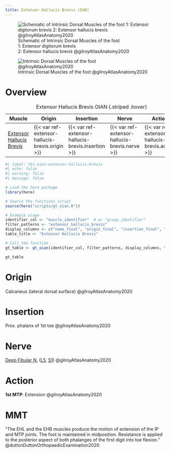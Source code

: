 ```yaml
---
title: Extensor Hallucis Brevis (EHB)
---
```


:::{layout-ncol="2"}
![Schematic of Intrinsic Dorsal Muscles of the foot </br> 1: Extensor digitorum brevis </br> 2: Extensor hallucis brevis @gilroyAtlasAnatomy2020](/The Archive/Anatomy/Skeletal Muscles/Lower limb muscles/Ankle and Foot/Intrinsic Dorsal Foot Muscles/images/gilroyatlas fig33.19a schematic of intrinsic dorsal foot muscles.png)

![Intrinsic Dorsal Muscles of the foot @gilroyAtlasAnatomy2020](/The Archive/Anatomy/Skeletal Muscles/Lower limb muscles/Ankle and Foot/Intrinsic Dorsal Foot Muscles/images/gilroyatlas fig33.19b intrinsic dorsal foot muscles.png)
:::

# Overview

| Muscle  | Origin | Insertion | Nerve | Action |
|------|--------|-------|----------|--------|
| [Extensor Hallucis Brevis]({{< var ref-extensor-hallucis-brevis.path >}}) | {{< var ref-extensor-hallucis-brevis.origin >}} | {{< var ref-extensor-hallucis-brevis.insertion >}} | {{< var ref-extensor-hallucis-brevis.nerve >}} | {{< var ref-extensor-hallucis-brevis.action >}} |
: Extensor Hallucis Brevis OIAN {.striped .hover}

```r
#| label: tbl-oian-extensor-hallucis-brevis
#| echo: false
#| warning: false
#| message: false

# Load the here package
library(here)

# Source the functions script
source(here("scripts/gt_oian.R"))

# Example usage
identifier_col <- "muscle_identifier"  # or "group_identifier"
filter_patterns <- "extensor_hallucis_brevis"
display_columns <- c("name_final", "origin_final", "insertion_final", "innervation_final", "action_final")
table_title <- "Extensor Hallucis Brevis"

# Call the function
gt_table <- gt_oian(identifier_col, filter_patterns, display_columns, table_title)

gt_table
```

# Origin {#origin}

Calcaneus (lateral dorsal surface) @gilroyAtlasAnatomy2020

# Insertion {#insertion}

Prox. phalanx of 1st toe @gilroyAtlasAnatomy2020

# Nerve

[Deep Fibular N.]({{< var ref-deep-fibular-nerve.path >}}) ([L5]({{< var ref-nerve-root.l5 >}}), [S1]({{< var ref-nerve-root.s1 >}})) @gilroyAtlasAnatomy2020

# Action {#action}
**1st MTP**: Extension @gilroyAtlasAnatomy2020

# MMT


"The EHL and the EHB muscles produce the motion of extension of the IP and MTP joints. The foot is maintained in midposition. Resistance is applied to the posterior aspect of both phalanges of the first digit into toe flexion." @duttonDuttonOrthopaedicExamination2020 